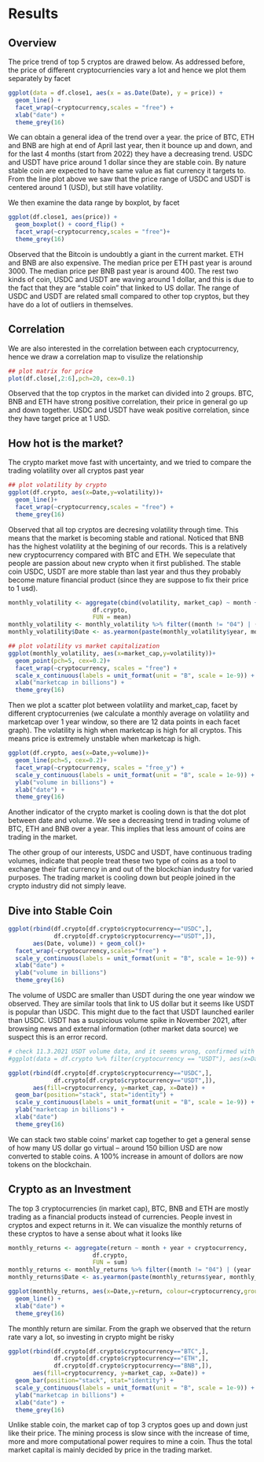 # Results

## Overview

The price trend of top 5 cryptos are drawed below. As addressed before, the price of different cryptocurriencies vary a lot and hence we plot them separately by facet

```r
ggplot(data = df.close1, aes(x = as.Date(Date), y = price)) + 
  geom_line() +
  facet_wrap(~cryptocurrency,scales = "free") + 
  xlab("date") + 
  theme_grey(16)
```

We can obtain a general idea of the trend over a year. the price of BTC, ETH and BNB are high at end of April last year, then it bounce up and down, and for the last 4 months (start from 2022) they have a decreasing trend. USDC and USDT have price around 1 dollar since they are stable coin. By nature stable coin are expected to have same value as fiat currency it targets to. From the line plot above we saw that the price range of USDC and  USDT is centered around 1 (USD), but still have volatility.

We then examine the data range by boxplot, by facet

```r
ggplot(df.close1, aes(price)) + 
  geom_boxplot() + coord_flip() + 
  facet_wrap(~cryptocurrency,scales = "free")+
  theme_grey(16)
```

Observed that the Bitcoin is undoubtly a giant in the current market. ETH and BNB are also expensive. The median price per ETH past year is around 3000. The median price per BNB past year is around 400. The rest two kinds of coin, USDC and USDT are waving around 1 dollar, and this is due to the fact that they are "stable coin" that linked to US dollar. The range of USDC and USDT are related small compared to other top cryptos, but they have do a lot of outliers in themselves. 

## Correlation

We are also interested in the correlation between each cryptocurrency, hence we draw a correlation map to visulize the relationship

```r
## plot matrix for price
plot(df.close[,2:6],pch=20, cex=0.1)
```

Observed that the top cryptos in the market can divided into 2 groups. BTC, BNB and ETH have strong positive correlation, their price in general go up and down together. USDC and USDT have weak positive correlation, since they have target price at 1 USD.

## How hot is the market?

The crypto market move fast with uncertainty, and we tried to compare the trading volatility over all cryptos past year

```r
## plot volatility by crypto
ggplot(df.crypto, aes(x=Date,y=volatility))+
  geom_line()+
  facet_wrap(~cryptocurrency,scales = "free") + 
  theme_grey(16)
```

Observed that all top cryptos are decresing volatility through time. This means that the market is becoming stable and rational. Noticed that BNB has the highest volatility at the begining of our records. This is a relatively new cryptocurrency compared with BTC and ETH. We sepeculate that people are passion about new crypto when it first published. The stable coin USDC, USDT are more stable than last year and thus they probably become mature financial product (since they are suppose to fix their price to 1 usd).

```r
monthly_volatility <- aggregate(cbind(volatility, market_cap) ~ month + year + cryptocurrency,
                        df.crypto,
                        FUN = mean)
monthly_volatility <- monthly_volatility %>% filter((month != "04") | (year != "2021"))
monthly_volatility$Date <- as.yearmon(paste(monthly_volatility$year, monthly_volatility$month), "%Y %m")
```

```r
## plot volatility vs market capitalization
ggplot(monthly_volatility, aes(x=market_cap,y=volatility))+
  geom_point(pch=5, cex=0.2)+
  facet_wrap(~cryptocurrency, scales = "free") + 
  scale_x_continuous(labels = unit_format(unit = "B", scale = 1e-9)) + 
  xlab("marketcap in billions") + 
  theme_grey(16)
```

Then we plot a scatter plot between volatility and market_cap, facet by different cryptocurrenies (we calculate a monthly average on volatility and marketcap over 1 year window, so there are 12 data points in each facet graph). The volatility is high when marketcap is high for all cryptos. This means price is extremely unstable when marketcap is high.

```r
ggplot(df.crypto, aes(x=Date,y=volume))+
  geom_line(pch=5, cex=0.2)+
  facet_wrap(~cryptocurrency, scales = "free_y") + 
  scale_y_continuous(labels = unit_format(unit = "B", scale = 1e-9)) + 
  ylab("volume in billions") +
  xlab("date") + 
  theme_grey(16)
```

Another indicator of the crypto market is cooling down is that the dot plot between date and volume. We see a decreasing trend in trading volume of BTC, ETH and BNB over a year. This implies that less amount of coins are trading in the market. 

The other group of our interests, USDC and USDT, have continuous trading volumes, indicate that people treat these two type of coins as a tool to exchange their fiat currency in and out of the blockchian industry for varied purposes. The trading market is cooling down but people joined in the crypto  industry did not simply leave. 

## Dive into Stable Coin

```r
ggplot(rbind(df.crypto[df.crypto$cryptocurrency=="USDC",],
             df.crypto[df.crypto$cryptocurrency=="USDT",]), 
       aes(Date, volume)) + geom_col()+
  facet_wrap(~cryptocurrency,scales="free") +
  scale_y_continuous(labels = unit_format(unit = "B", scale = 1e-9)) + 
  xlab("date") +
  ylab("volume in billions")
  theme_grey(16)
```

The volume of USDC are smaller than USDT during the one year window we observed. They are similar tools that link to US dollar but it seems like USDT is popular than USDC. This might due to the fact that USDT launched eariler than USDC. USDT has a suspicious volume spike in November 2021, after browsing news and external information (other market data source) we suspect this is an error record.

```r
# check 11.3.2021 USDT volume data, and it seems wrong, confirmed with coinmarketcap data 65.772B
#ggplot(data = df.crypto %>% filter(cryptocurrency == "USDT"), aes(x=Date, y=volume)) + geom_line()
```

```r
ggplot(rbind(df.crypto[df.crypto$cryptocurrency=="USDC",],
             df.crypto[df.crypto$cryptocurrency=="USDT",]), 
       aes(fill=cryptocurrency, y=market_cap, x=Date)) + 
  geom_bar(position="stack", stat="identity") +
  scale_y_continuous(labels = unit_format(unit = "B", scale = 1e-9)) + 
  ylab("marketcap in billions") + 
  xlab("date")
  theme_grey(16)
```

We can stack two stable coins' market cap together to get a general sense of how many US dollar go virtual -- around 150 billion USD are now converted to stable coins. A 100% increase in amount of dollors are now tokens on the blockchain.

## Crypto as an Investment

The top 3 cryptocurrencies (in market cap), BTC, BNB and ETH are mostly trading as a financial products instead of currencies. People invest in cryptos and expect returns in it. We can visualize the monthly returns of these cryptos to have a sense about what it looks like

```r
monthly_returns <- aggregate(return ~ month + year + cryptocurrency,
                        df.crypto,
                        FUN = sum)
monthly_returns <- monthly_returns %>% filter((month != "04") | (year != "2021")) %>% filter(cryptocurrency != "USDC" & cryptocurrency != "USDT")
monthly_returns$Date <- as.yearmon(paste(monthly_returns$year, monthly_returns$month), "%Y %m")
```

```r
ggplot(monthly_returns, aes(x=Date,y=return, colour=cryptocurrency,group=cryptocurrency))+
  geom_line() + 
  xlab("date") + 
  theme_grey(16)
```

The monthly return are similar. From the graph we observed that the return rate vary a lot, so investing in crypto might be risky

```r
ggplot(rbind(df.crypto[df.crypto$cryptocurrency=="BTC",],
             df.crypto[df.crypto$cryptocurrency=="ETH",],
             df.crypto[df.crypto$cryptocurrency=="BNB",]), 
       aes(fill=cryptocurrency, y=market_cap, x=Date)) + 
  geom_bar(position="stack", stat="identity") + 
  scale_y_continuous(labels = unit_format(unit = "B", scale = 1e-9)) + 
  ylab("marketcap in billions") +
  xlab("date") + 
  theme_grey(16)
```

Unlike stable coin, the market cap of top 3 cryptos goes up and down just like their price. The mining process is slow since with the increase of time, more and more computational power requires to mine a coin. Thus the total market capital is mainly decided by price in the trading market.

